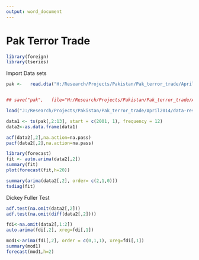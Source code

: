 ```yaml
---
output: word_document
---
```

Pak Terror Trade
========================================================



```r
library(foreign)
library(tseries)
```

Import Data sets

```r
pak <-   read.dta("H:/Research/Projects/Pakistan/Pak_terror_trade/April2014/data-results/Data_April2014_From Amar/R/data.dta", convert.dates=TRUE, convert.factors=TRUE, missing.type=TRUE,   convert.underscore=TRUE, warn.missing.labels=TRUE)


## save("pak",   file="H:/Research/Projects/Pakistan/Pak_terror_trade/April2014/data-results/Data_April2014_From Amar/R/pak.RData")
```

```r
load("J:/Research/Projects/Pakistan/Pak_terror_trade/April2014/data-results/Data_April2014_From Amar/R/pak.RData")

```

```r
data1 <- ts(pak[,2:13], start = c(2001, 1), frequency = 12)
data2<-as.data.frame(data1)
```

```r
acf(data2[,2],na.action=na.pass)
pacf(data2[,2],na.action=na.pass)
```

```r
library(forecast)
fit <- auto.arima(data2[,2])
summary(fit)
plot(forecast(fit,h=20))

```

```r
summary(arima(data2[,2], order= c(2,1,0)))
tsdiag(fit)
```

Dickey Fuller Test
```r
adf.test(na.omit(data2[,2]))
adf.test(na.omit(diff(data2[,2])))
```

```r
fdi<-na.omit(data2[,1:2])
auto.arima(fdi[,2], xreg=fdi[,1])
```


```r
mod1<-arima(fdi[,2], order = c(0,1,1), xreg=fdi[,1])
summary(mod1)
forecast(mod1,h=2)
```


